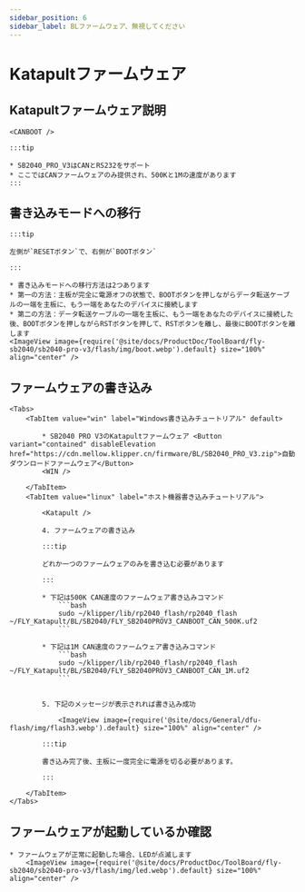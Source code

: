 ```yaml
---
sidebar_position: 6
sidebar_label: BLファームウェア、無視してください
---
```







# Katapultファームウェア

## Katapultファームウェア説明

    <CANBOOT />

    :::tip

    * SB2040_PRO_V3はCANとRS232をサポート
    * ここではCANファームウェアのみ提供され、500Kと1Mの速度があります
    :::

## 書き込みモードへの移行

    :::tip

    左側が`RESETボタン`で、右側が`BOOTボタン`

    :::

    * 書き込みモードへの移行方法は2つあります
    * 第一の方法：主板が完全に電源オフの状態で、BOOTボタンを押しながらデータ転送ケーブルの一端を主板に、もう一端をあなたのデバイスに接続します
    * 第二の方法：データ転送ケーブルの一端を主板に、もう一端をあなたのデバイスに接続した後、BOOTボタンを押しながらRSTボタンを押して、RSTボタンを離し、最後にBOOTボタンを離します
    <ImageView image={require('@site/docs/ProductDoc/ToolBoard/fly-sb2040/sb2040-pro-v3/flash/img/boot.webp').default} size="100%" align="center" />

## ファームウェアの書き込み
    <Tabs>
        <TabItem value="win" label="Windows書き込みチュートリアル" default>

            * SB2040 PRO V3のKatapultファームウェア <Button variant="contained" disableElevation href="https://cdn.mellow.klipper.cn/firmware/BL/SB2040_PRO_V3.zip">自動ダウンロードファームウェア</Button>
            <WIN />
            
        </TabItem>
        <TabItem value="linux" label="ホスト機器書き込みチュートリアル">
            
            <Katapult />

            4. ファームウェアの書き込み

            :::tip

            どれか一つのファームウェアのみを書き込む必要があります

            :::

            * 下記は500K CAN速度のファームウェア書き込みコマンド
                ```bash
                sudo ~/klipper/lib/rp2040_flash/rp2040_flash ~/FLY_Katapult/BL/SB2040/FLY_SB2040PROV3_CANBOOT_CAN_500K.uf2
                ```
                       
            * 下記は1M CAN速度のファームウェア書き込みコマンド
                ```bash
                sudo ~/klipper/lib/rp2040_flash/rp2040_flash ~/FLY_Katapult/BL/SB2040/FLY_SB2040PROV3_CANBOOT_CAN_1M.uf2
                ```


            5. 下記のメッセージが表示されれば書き込み成功

                <ImageView image={require('@site/docs/General/dfu-flash/img/flash3.webp').default} size="100%" align="center" />

            :::tip

            書き込み完了後、主板に一度完全に電源を切る必要があります。

            :::

        </TabItem>
    </Tabs>

## ファームウェアが起動しているか確認

    * ファームウェアが正常に起動した場合、LEDが点滅します
        <ImageView image={require('@site/docs/ProductDoc/ToolBoard/fly-sb2040/sb2040-pro-v3/flash/img/led.webp').default} size="100%" align="center" />